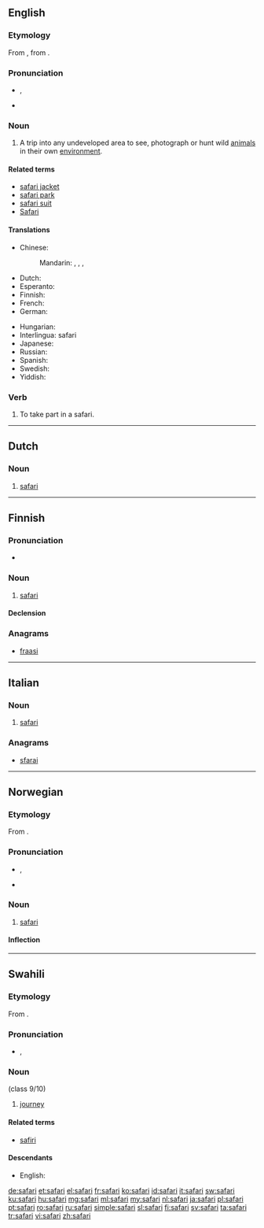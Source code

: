 {{also|Safari}}
==English==
{{wikipedia}}

===Etymology===
From {{etyl|sw|en}} {{term|safari|lang=sw}}, from {{etyl|ar|en}} {{term|سفر|sc=Arab|tr=safara||travel|lang=ar}}.

===Pronunciation===
* {{a|UK}} {{IPA|/səˈfɑː(ɹ).i/}}, {{X-SAMPA|/s@"fA:(r\).i/}}
* {{rhymes|ɑːri}}

===Noun===
{{en-noun}}

# A trip into any undeveloped area to see, photograph or hunt wild [[animal]]s in their own [[environment]].

====Related terms====
* [[safari jacket]]
* [[safari park]]
* [[safari suit]]
* [[Safari]]

====Translations====
{{trans-top|a trip into any undeveloped area}}
* Chinese:
*: Mandarin: {{qualifier|hunt expedition}} {{t|cmn|狩獵遠征|sc=Hani}}, {{t|cmn|狩猎远征|sc=Hani}}, {{qualifier|photograph expedition}} {{t|cmn|攝影遠征|sc=Hani}}, {{t|cmn|摄影远征|tr=shèyǐng yuǎnzhēng|sc=Hani}}
* Dutch: {{t+|nl|safari}}
* Esperanto: {{t-|eo|safario}}
* Finnish: {{t+|fi|safari}}
* French: {{t+|fr|safari|m}}
* German: {{t+|de|Safari|f}}
{{trans-mid}}
* Hungarian: {{t-|hu|szafari}}
* Interlingua: safari
* Japanese: {{t-|ja|サファリ|tr=safari|sc=Jpan}}
* Russian: {{t+|ru|сафари|n|tr=safári}}
* Spanish: {{t-|es|safari|m}}
* Swedish: {{t+|sv|safari|c}}
* Yiddish: {{t-|yi|my nan|sc=Hebr}}
{{trans-bottom}}

===Verb===
{{en-verb}}

# {{intransitive}} To take part in a safari.

----

==Dutch==
{{wikipedia|lang=nl|Safari (expeditie)}}

===Noun===
{{nl-noun|m|safari's}}

# [[#English|safari]]

----

==Finnish==

===Pronunciation===
* {{rhymes|ɑri|lang=fi}}

===Noun===
{{head|fi|noun}}

# [[#English|safari]]

====Declension====
{{fi-decl-paperi|safar}}

===Anagrams===
* [[fraasi#Finnish|fraasi]]

----

==Italian==

===Noun===
{{wikipedia|lang=it}}
{{head|it|noun|g=m|inv}}

# [[#English|safari]]

===Anagrams===
* [[sfarai#Italian|sfarai]]

----

==Norwegian==

===Etymology===
From {{etyl|sw|no}} {{term|safari|lang=sw}}.

===Pronunciation===
* {{IPA|/sɑfɑːrɪ/|lang=no}}, {{X-SAMPA|/sAfA:rI/|lang=no}}
* {{rhymes|ɪ|lang=no}}

===Noun===
{{head|no|noun|g=m}}

# [[#English|safari]]

====Inflection====
{{no-noun-infl|nb-class=m1|nn-class=m1}}

----

==Swahili==

===Etymology===
From {{etyl|ar|sw}} {{term|سفر|tr=safar|sc=Arab||travel|lang=ar}}.

===Pronunciation===
* {{IPA|/sɑˈfɑɾi/|lang=sw}}, {{X-SAMPA|/sA"fA4i/}}

===Noun===
{{sw-noun}} (class 9/10)

# [[journey]]

====Related terms====
* [[safiri]]

====Descendants====
* English: {{l|en|safari}}

[[de:safari]]
[[et:safari]]
[[el:safari]]
[[fr:safari]]
[[ko:safari]]
[[id:safari]]
[[it:safari]]
[[sw:safari]]
[[ku:safari]]
[[hu:safari]]
[[mg:safari]]
[[ml:safari]]
[[my:safari]]
[[nl:safari]]
[[ja:safari]]
[[pl:safari]]
[[pt:safari]]
[[ro:safari]]
[[ru:safari]]
[[simple:safari]]
[[sl:safari]]
[[fi:safari]]
[[sv:safari]]
[[ta:safari]]
[[tr:safari]]
[[vi:safari]]
[[zh:safari]]